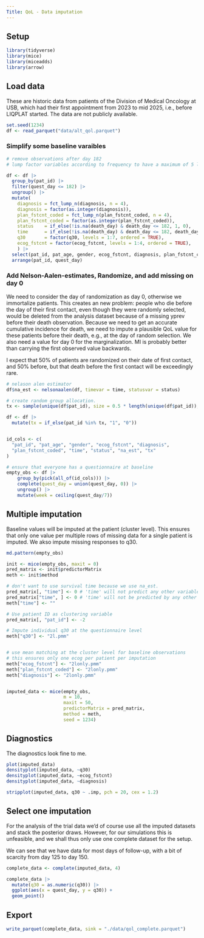 ```yaml
---
Title: QoL - Data imputation
---
```


## Setup

```r
library(tidyverse)
library(mice)
library(miceadds)
library(arrow)
```

## Load data

These are historic data from patients of the Division of Medical Oncology at USB, which had their first appointment from 2023 to mid 2025, i.e., before LIQPLAT started. The data are not publicly available.

```r
set.seed(1234)
df <- read_parquet("data/alt_qol.parquet")
```

### Simplify some baseline varaibles

```r
# remove observations after day 182
# lump factor variables according to frequency to have a maximum of 5 levels

df <- df |> 
  group_by(pat_id) |> 
  filter(quest_day <= 182) |> 
  ungroup() |> 
  mutate(
    diagnosis = fct_lump_n(diagnosis, n = 4),
    diagnosis = factor(as.integer(diagnosis)),
    plan_fstcnt_coded = fct_lump_n(plan_fstcnt_coded, n = 4),
    plan_fstcnt_coded = factor(as.integer(plan_fstcnt_coded)),
    status    = if_else(!is.na(death_day) & death_day <= 182, 1, 0),
    time      = if_else(!is.na(death_day) & death_day <= 182, death_day, 182),
    q30       = factor(q30, levels = 1:7, ordered = TRUE),    
    ecog_fstcnt = factor(ecog_fstcnt, levels = 1:4, ordered = TRUE),
    ) |> 
  select(pat_id, pat_age, gender, ecog_fstcnt, diagnosis, plan_fstcnt_coded, time, status, quest_day, q30) |> 
  arrange(pat_id, quest_day)
```

### Add Nelson-Aalen-estimates, Randomize, and add missing on day 0

We need to consider the day of randomization as day 0, otherwise we immortalize patients. This creates an new problem: people who die before the day of their first contact, even though they were randomly selected, would be deleted from the analysis dataset because of a missing yprev before their death observation. Because we need to get an accurate cumulative incidence for death, we need to impute a plausible QoL value for these patients before their death, e.g., at the day of random selection. We also need a value for day 0 for the marginalization. MI is probably better than carrying the first observed value backwards. 

I expect that 50% of patients are randomized on their date of first contact, and 50% before, but that death before the first contact will be exceedingly rare. 

```r
# nelason alen estimator
df$na_est <- nelsonaalen(df, timevar = time, statusvar = status)

# create random group allocation.
tx <- sample(unique(df$pat_id), size = 0.5 * length(unique(df$pat_id)), replace = FALSE)

df <- df |> 
  mutate(tx = if_else(pat_id %in% tx, "1", "0"))


id_cols <- c(
  "pat_id", "pat_age", "gender", "ecog_fstcnt", "diagnosis",
  "plan_fstcnt_coded", "time", "status", "na_est", "tx"
)

# ensure that everyone has a questionnaire at baseline
empty_obs <- df |>
    group_by(pick(all_of(id_cols))) |> 
    complete(quest_day = union(quest_day, 0)) |> 
    ungroup() |> 
    mutate(week = ceiling(quest_day/7))  
```

## Multiple imputation

Baseline values will be imputed at the patient (cluster level). This ensures that only one value per multiple rows of missing data for a single patient is imputed. We akso impute missing responses to q30. 

```r
md.pattern(empty_obs)

init <- mice(empty_obs, maxit = 0)
pred_matrix <- init$predictorMatrix
meth <- init$method

# don't want to use survival time because we use na_est.
pred_matrix[, "time"] <- 0 # 'time' will not predict any other variable
pred_matrix["time", ] <- 0 # 'time' will not be predicted by any other variable
meth["time"] <- "" 

# Use patient ID as clustering variable
pred_matrix[, "pat_id"] <- -2

# Impute individual q30 at the questionnaire level
meth["q30"] <- "2l.pmm"


# use mean matching at the cluster level for baseline observations
# this ensures only one ecog per patient per imputation
meth["ecog_fstcnt"] <- "2lonly.pmm"
meth["plan_fstcnt_coded"] <- "2lonly.pmm"
meth["diagnosis"] <- "2lonly.pmm"


imputed_data <- mice(empty_obs,
                     m = 10,
                     maxit = 50,
                     predictorMatrix = pred_matrix,
                     method = meth,
                     seed = 1234)
```

## Diagnostics

The diagnostics look fine to me. 

```r
plot(imputed_data)
densityplot(imputed_data, ~q30)
densityplot(imputed_data, ~ecog_fstcnt)
densityplot(imputed_data, ~diagnosis)

stripplot(imputed_data, q30 ~ .imp, pch = 20, cex = 1.2)
```

## Select one imputation

For the analysis of the trial data we'd of course use all the imputed datasets and stack the posterior draws. However, for our simulations this is unfeasible, and we shall thus only use one complete dataset for the setup. 

We can see that we have data for most days of follow-up, with a bit of scarcity from day 125 to day 150.

```r
complete_data <- complete(imputed_data, 4)

complete_data |> 
  mutate(q30 = as.numeric(q30)) |> 
  ggplot(aes(x = quest_day, y = q30)) +
  geom_point()
```

## Export

```r
write_parquet(complete_data, sink = "./data/qol_complete.parquet")
```